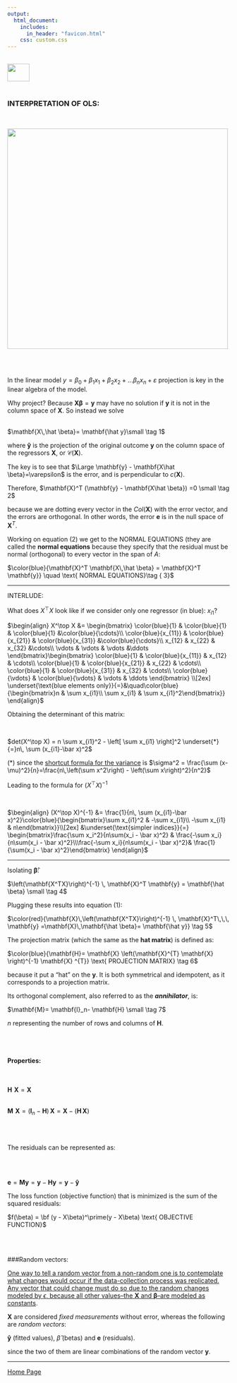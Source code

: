 ```yaml
---
output: 
  html_document:
    includes:
      in_header: "favicon.html" 
    css: custom.css
---
```


<br>
<a href="http://rinterested.github.io/statistics/index.html">
<img HEIGHT="40" WIDTH="50" src="https://cloud.githubusercontent.com/assets/9312897/10556783/a27a26fa-745c-11e5-9b1a-2d5bd737387a.PNG"></a>
<br><br>

###  INTERPRETATION OF OLS:
<br>

<img HEIGHT="500" WIDTH="500" src="https://cloud.githubusercontent.com/assets/9312897/22399812/833db3c2-e573-11e6-8611-08b1aa4e96de.png">

<br><br>

In the linear model $y = \beta_0 + \beta_1 x_1 + \beta_2 x_2 + ... \beta_n x_n +\varepsilon$ projection is key in the linear algebra of the model.

Why project? Because $\mathbf{X} \mathbf{\beta} = \mathbf{y}$ may have no solution if $\mathbf{y}$ it is not in the column space of $\mathbf{X}$. So instead we solve 
<br><br>

$\mathbf{X\,\hat \beta}= \mathbf{\hat y}\small \tag 1$

where $\mathbf{\hat y}$ is the projection of the original outcome $\mathbf{y}$ on the column space of the regressors $\mathbf{X}$, or $\mathscr C (\mathbf{X})$.

The key is to see that $\Large \mathbf{y} - \mathbf{X\hat \beta}=\varepsilon$ is the error, and is perpendicular to $c(\mathbf{X})$.

Therefore, $\mathbf{X}^T (\mathbf{y} - \mathbf{X\hat \beta}) =0 \small \tag 2$ 

because we are dotting every vector in the $Col(\mathbf{X})$ with the error vector, and the errors are orthogonal. In other words, the error $\mathbf{e}$ is in the null space of $\mathbf{X}^T$.

Working on equation (2) we get to the NORMAL EQUATIONS (they are called the **normal equations** because they specify that the residual must be normal (orthogonal) to every vector in the span of $A$:

$\color{blue}{\mathbf{X}^T \mathbf{X\,\hat \beta} = \mathbf{X}^T \mathbf{y}} \quad \text{ NORMAL EQUATIONS}\tag { 3}$

---

INTERLUDE:

What does $X^\top X$ look like if we consider only one regressor (in blue): $x_{i1}$?

$\begin{align} 
X^\top X &= \begin{bmatrix}
\color{blue}{1} & \color{blue}{1} & \color{blue}{1} &\color{blue}{\cdots}\\ 
\color{blue}{x_{11}} & \color{blue}{x_{21}} & \color{blue}{x_{31}} &\color{blue}{\cdots}\\  
x_{12} & x_{22}  & x_{32}  &\cdots\\ 
\vdots & \vdots  & \vdots  &\ddots
\end{bmatrix}\begin{bmatrix}
\color{blue}{1} & \color{blue}{x_{11}} & x_{12} & \cdots\\
\color{blue}{1} & \color{blue}{x_{21}} & x_{22} & \cdots\\
\color{blue}{1} & \color{blue}{x_{31}} & x_{32} & \cdots\\
\color{blue}{\vdots} & \color{blue}{\vdots} & \vdots & \ddots
\end{bmatrix} \\[2ex]
\underset{\text{blue elements only}}{=}&\quad\color{blue}{\begin{bmatrix}n & \sum x_{i1}\\ \sum x_{i1} & \sum x_{i1}^2\end{bmatrix}}
\end{align}$

Obtaining the determinant of this matrix:

<br>

$det(X^\top X) = n \sum x_{i1}^2 - \left[ \sum x_{i1} \right]^2 \underset{*}{=}n\, \sum (x_{i1}-\bar x)^2$

$(*)$ since the [shortcut formula for the variance](https://drive.google.com/file/d/0Bwl-HpVJ_5PeRWp2N3I5UVBrVVk/view?usp=sharing) is $\sigma^2 = \frac{\sum (x-\mu)^2}{n}=\frac{n\,\left(\sum x^2\right) - \left(\sum x\right)^2}{n^2}$

Leading to the formula for $(X^\top X)^{-1}$

<br>

$\begin{align}
(X^\top X)^{-1} &= \frac{1}{n\, \sum (x_{i1}-\bar x)^2}\color{blue}{\begin{bmatrix}\sum x_{i1}^2 & -\sum x_{i1}\\ -\sum x_{i1} & n\end{bmatrix}}\\[2ex]
&\underset{\text{simpler indices}}{=} \begin{bmatrix}\frac{\sum x_i^2}{n\sum(x_i - \bar x)^2} & \frac{-\sum x_i}{n\sum(x_i - \bar x)^2}\\\frac{-\sum x_i}{n\sum(x_i - \bar x)^2}& \frac{1}{\sum(x_i - \bar x)^2}\end{bmatrix}
\end{align}$


---

Isolating $\mathbf{\hat \beta}$:

$\left(\mathbf{X^TX}\right)^{-1} \, \mathbf{X}^T \mathbf{y} = \mathbf{\hat \beta} \small \tag 4$

Plugging these results into equation (1):

$\color{red}{\mathbf{X}\,\left(\mathbf{X^TX}\right)^{-1} \, \mathbf{X}^T\,\,\, \mathbf{y} =\mathbf{X}\,\mathbf{\hat \beta}= \mathbf{\hat y}} \tag 5$

The projection matrix (which the same as the **hat matrix**) is defined as:

$\color{blue}{\mathbf{H}= \mathbf{X} \left(\mathbf{X}^{T} \mathbf{X} \right)^{-1} \mathbf{X} ^{T}} \text{ PROJECTION MATRIX} \tag 6$ 

because it put a "hat" on the $\mathbf{y}$. It is both symmetrical and idempotent, as it corresponds to a projection matrix.

Its orthogonal complement, also referred to as the ***annihilator***, is:

$\mathbf{M}= \mathbf{I}_n- \mathbf{H} \small \tag 7$

$n$ representing the number of rows and columns of $\mathbf{H}$.

<br><br>

#### Properties:

<br>

$\mathbf{H}\,\,\mathbf{X} = \mathbf{X}$
<br><br>

$\mathbf{M}\,\,\mathbf{X} = \left(\mathbf{I}_n- \mathbf{H}\right)\,\mathbf{X}= \mathbf{X}- \left(\mathbf{H}\,\mathbf{X}\right)$

<br><br>

The residuals can be represented as:

<br><br>

$\mathbf{e}=\mathbf{M}\mathbf{y} =\mathbf{y}- \mathbf{H}\mathbf{y}= \mathbf{y}-\mathbf{\hat y}$

The loss function (objective function) that is minimized is the sum of the squared residuals:


$f(\beta) = \bf (y - X\beta)^\prime(y - X\beta) \text{ OBJECTIVE FUNCTION}$

<br><br>

###Random vectors:

[One way to tell a random vector from a non-random one is to contemplate what changes would occur if the data-collection process was replicated. Any vector that could change must do so due to the random changes modeled by $\epsilon$, because all other values--the $\mathbf{X}$ and $\mathbf{\beta}$--are modeled as constants](http://stats.stackexchange.com/q/178743/67822).

$\mathbf{X}$ are considered *fixed measurements* without error, whereas the following are *random vectors*:

$\mathbf{\hat y}$ (fitted values), $\hat \beta$ (betas) and $\mathbf{e}$ (residuals).

since the two of them are linear combinations of the random vector $\mathbf{y}$.

---

<a href="http://rinterested.github.io/statistics/index.html">Home Page</a>
